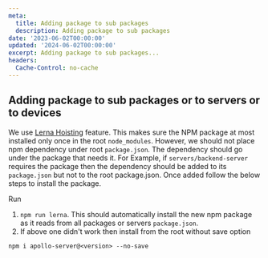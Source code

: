 ```yaml
---
meta:
  title: Adding package to sub packages
  description: Adding package to sub packages
date: '2023-06-02T00:00:00'
updated: '2024-06-02T00:00:00'
excerpt: Adding package to sub packages...
headers:
  Cache-Control: no-cache
---
```


## Adding package to sub packages or to servers or to devices

We use [Lerna Hoisting](https://github.com/lerna/lerna/blob/9dc2bc5a9e200de3e8b5e83bbd8cec1fddfc2916/doc/hoist.md) feature. This makes sure the NPM package at most installed only once in the root `node_modules`.  However, we should not place npm dependency under root `package.json`. The dependency should go under the package that needs it. For Example, if `servers/backend-server` requires the package then the dependency should be added to its `package.json` but not to the root package.json. Once added follow the below steps to install the package.


Run
1. `npm run lerna`. This should automatically install the new npm package as it reads from all packages or servers  `package.json`. 
2. If above one didn't work then install from the root without save option

```
npm i apollo-server@<version> --no-save
```
 